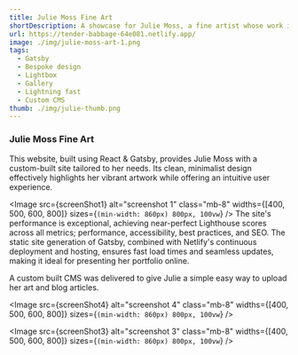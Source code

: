 ```yaml
---
title: Julie Moss Fine Art
shortDescription: A showcase for Julie Moss, a fine artist whose work is deeply inspired by nature and the changing seasons. Her artworks feature vivid colors and detailed depictions of the natural world. Visitors can explore her portfolio, learn about her artistic philosophy, and contact her for inquiries.
url: https://tender-babbage-64e081.netlify.app/
image: ./img/julie-moss-art-1.png
tags:
  - Gatsby
  - Bespoke design
  - Lightbox
  - Gallery
  - Lightning fast
  - Custom CMS
thumb: ./img/julie-thumb.png
---
```



### Julie Moss Fine Art

This website, built using React & Gatsby, provides Julie Moss with a custom-built site tailored to her needs. Its clean, minimalist design effectively highlights her vibrant artwork while offering an intuitive user experience.

<Image
  src={screenShot1}
  alt="screenshot 1"
  class="mb-8"
  widths={[400, 500, 600, 800]}
  sizes={`(min-width: 860px) 800px, 100vw`}
/>
The site's performance is exceptional, achieving near-perfect Lighthouse scores across
all metrics; performance, accessibility, best practices, and SEO. The static site
generation of Gatsby, combined with Netlify's continuous deployment and hosting,
ensures fast load times and seamless updates, making it ideal for presenting her
portfolio online.

A custom built CMS was delivered to give Julie a simple easy way to upload her art and blog articles.

<Image
  src={screenShot4}
  alt="screenshot 4"
  class="mb-8"
  widths={[400, 500, 600, 800]}
  sizes={`(min-width: 860px) 800px, 100vw`}
/>

<Image
  src={screenShot3}
  alt="screenshot 3"
  class="mb-8"
  widths={[400, 500, 600, 800]}
  sizes={`(min-width: 860px) 800px, 100vw`}
/>
